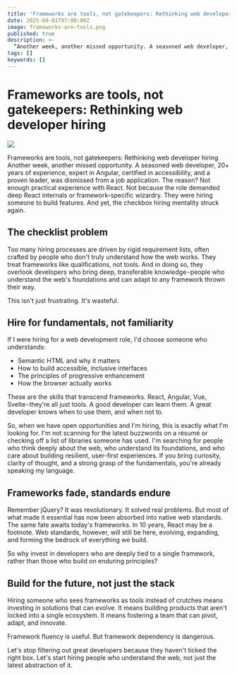 ```yaml
---
title: 'Frameworks are tools, not gatekeepers: Rethinking web developer hiring'
date: 2025-09-01T07:00:00Z
image: frameworks-are-tools.png
published: true
description: >-
  “Another week, another missed opportunity. A seasoned web developer, 20+ years of experience, expert in Angular, certified in accessibility, and a proven leader, was dismissed from a job application.”
tags: []
keywords: []
---
```


# Frameworks are tools, not gatekeepers: Rethinking web developer hiring

![](frameworks-are-tools.png)

Frameworks are tools, not gatekeepers: Rethinking web developer hiring
Another week, another missed opportunity. A seasoned web developer, 20+ years of experience, expert in Angular, certified in accessibility, and a proven leader, was dismissed from a job application. The reason? Not enough practical experience with React.
Not because the role demanded deep React internals or framework-specific wizardry. They were hiring someone to build features. And yet, the checkbox hiring mentality struck again.

## The checklist problem

Too many hiring processes are driven by rigid requirement lists, often crafted by people who don't truly understand how the web works. They treat frameworks like qualifications, not tools. And in doing so, they overlook developers who bring deep, transferable knowledge - people who understand the web's foundations and can adapt to any framework thrown their way.

This isn't just frustrating. It's wasteful.

## Hire for fundamentals, not familiarity

If I were hiring for a web development role, I'd choose someone who understands:

- Semantic HTML and why it matters
- How to build accessible, inclusive interfaces
- The principles of progressive enhancement
- How the browser actually works

These are the skills that transcend frameworks. React, Angular, Vue, Svelte - they're all just tools. A good developer can learn them. A great developer knows when to use them, and when not to.

So, when we have open opportunities and I'm hiring, this is exactly what I'm looking for. I'm not scanning for the latest buzzwords on a résumé or checking off a list of libraries someone has used. I'm searching for people who think deeply about the web, who understand its foundations, and who care about building resilient, user-first experiences. If you bring curiosity, clarity of thought, and a strong grasp of the fundamentals, you're already speaking my language.

## Frameworks fade, standards endure

Remember jQuery? It was revolutionary. It solved real problems. But most of what made it essential has now been absorbed into native web standards. The same fate awaits today's frameworks. In 10 years, React may be a footnote. Web standards, however, will still be here, evolving, expanding, and forming the bedrock of everything we build.

So why invest in developers who are deeply tied to a single framework, rather than those who build on enduring principles?

## Build for the future, not just the stack

Hiring someone who sees frameworks as tools instead of crutches means investing in solutions that can evolve. It means building products that aren't locked into a single ecosystem. It means fostering a team that can pivot, adapt, and innovate.

Framework fluency is useful. But framework dependency is dangerous.

Let's stop filtering out great developers because they haven't ticked the right box. Let's start hiring people who understand the web, not just the latest abstraction of it.
